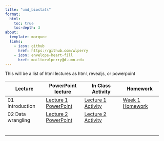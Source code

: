 ```yaml
---
title: "umd_biostats"
format: 
  html:
    toc: true
    toc-depth: 3
about:
  template: marquee
  links:
    - icon: github
      href: https://github.com/wlperry
    - icon: envelope-heart-fill
      href: mailto:wlperry@d.umn.edu
---
```


This will be a list of html lectures as html, revealjs, or powerpoint

| Lecture | PowerPoint lecture | In Class Activity | Homework |
|------------------|------------------|------------------|------------------|
| 01 Introduction | [Lecture 1 PowerPoint](lectures/lecture_01/01_1_lecture_powerpoint_html.html) | [Lecture 1 Activity](lectures/lecture_01/01_2_class_activity_pine_needles.qmd) | [Week 1 Homework](lectures/lecture_01/01_03_take_homework.qmd) |
| 02 Data wrangling | [Lecture 2 PowerPoint](lectures/lecture_02/02_01_lecture_powerpoint.qmd) | [Lecture 2 Activity](lectures/lecture_02/02_02_class_activity.qmd) |  |
|  |  |  |  |
|  |  |  |  |
|  |  |  |  |
|  |  |  |  |
|  |  |  |  |
|  |  |  |  |
